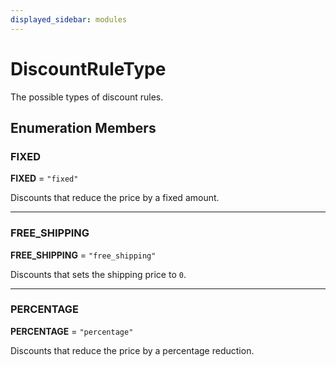 ```yaml
---
displayed_sidebar: modules
---
```



# DiscountRuleType

The possible types of discount rules.

## Enumeration Members

### FIXED

 **FIXED** = `"fixed"`

Discounts that reduce the price by a fixed amount.

___

### FREE\_SHIPPING

 **FREE\_SHIPPING** = `"free_shipping"`

Discounts that sets the shipping price to `0`.

___

### PERCENTAGE

 **PERCENTAGE** = `"percentage"`

Discounts that reduce the price by a percentage reduction.
